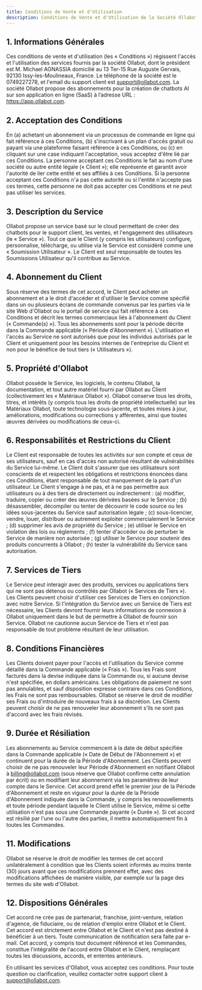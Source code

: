 ```yaml
---
title: Conditions de Vente et d'Utilisation
description: Conditions de Vente et d'Utilisation de la Société Ollabot
---
```


## 1. Informations Générales

Ces conditions de vente et d'utilisation (les « Conditions ») régissent l'accès et l'utilisation des services fournis par la société Ollabot, dont le président est M. Michael AGNASSIA domicilié au 13 Ter-15 Rue Auguste Gervais, 92130 Issy-les-Moulineaux, France. Le téléphone de la société est le 0749227278, et l'email du support client est support@ollabot.com. La société Ollabot propose des abonnements pour la création de chatbots AI sur son application en ligne (SaaS) à l’adresse URL : https://app.ollabot.com.

## 2. Acceptation des Conditions

En (a) achetant un abonnement via un processus de commande en ligne qui fait référence à ces Conditions, (b) s'inscrivant à un plan d'accès gratuit ou payant via une plateforme faisant référence à ces Conditions, ou (c) en cliquant sur une case indiquant l'acceptation, vous acceptez d'être lié par ces Conditions. La personne acceptant ces Conditions le fait au nom d'une société ou autre entité légale (« Client »); elle représente et garantit avoir l'autorité de lier cette entité et ses affiliés à ces Conditions. Si la personne acceptant ces Conditions n'a pas cette autorité ou si l'entité n'accepte pas ces termes, cette personne ne doit pas accepter ces Conditions et ne peut pas utiliser les services.

## 3. Description du Service

Ollabot propose un service basé sur le cloud permettant de créer des chatbots pour le support client, les ventes, et l'engagement des utilisateurs (le « Service »). Tout ce que le Client (y compris les utilisateurs) configure, personnalise, télécharge, ou utilise via le Service est considéré comme une « Soumission Utilisateur ». Le Client est seul responsable de toutes les Soumissions Utilisateur qu'il contribue au Service.

## 4. Abonnement du Client

Sous réserve des termes de cet accord, le Client peut acheter un abonnement et a le droit d'accéder et d'utiliser le Service comme spécifié dans un ou plusieurs écrans de commande convenus par les parties via le site Web d'Ollabot ou le portail de service qui fait référence à ces Conditions et décrit les termes commerciaux liés à l'abonnement du Client (« Commande(s) »). Tous les abonnements sont pour la période décrite dans la Commande applicable (« Période d'Abonnement »). L'utilisation et l'accès au Service ne sont autorisés que pour les individus autorisés par le Client et uniquement pour les besoins internes de l'entreprise du Client et non pour le bénéfice de tout tiers (« Utilisateurs »).

## 5. Propriété d'Ollabot

Ollabot possède le Service, les logiciels, le contenu Ollabot, la documentation, et tout autre matériel fourni par Ollabot au Client (collectivement les « Matériaux Ollabot »). Ollabot conserve tous les droits, titres, et intérêts (y compris tous les droits de propriété intellectuelle) sur les Matériaux Ollabot, toute technologie sous-jacente, et toutes mises à jour, améliorations, modifications ou corrections y afférentes, ainsi que toutes œuvres dérivées ou modifications de ceux-ci.

## 6. Responsabilités et Restrictions du Client

Le Client est responsable de toutes les activités sur son compte et ceux de ses utilisateurs, sauf en cas d'accès non autorisé résultant de vulnérabilités du Service lui-même. Le Client doit s'assurer que ses utilisateurs sont conscients de et respectent les obligations et restrictions énoncées dans ces Conditions, étant responsable de tout manquement de la part d'un utilisateur. Le Client s'engage à ne pas, et à ne pas permettre aux utilisateurs ou à des tiers de directement ou indirectement : (a) modifier, traduire, copier ou créer des œuvres dérivées basées sur le Service ; (b) désassembler, décompiler ou tenter de découvrir le code source ou les idées sous-jacentes du Service sauf autorisation légale ; (c) sous-licencier, vendre, louer, distribuer ou autrement exploiter commercialement le Service ; (d) supprimer les avis de propriété du Service ; (e) utiliser le Service en violation des lois ou règlements ; (f) tenter d'accéder ou de perturber le Service de manière non autorisée ; (g) utiliser le Service pour soutenir des produits concurrents à Ollabot ; (h) tester la vulnérabilité du Service sans autorisation.

## 7. Services de Tiers

Le Service peut interagir avec des produits, services ou applications tiers qui ne sont pas détenus ou contrôlés par Ollabot (« Services de Tiers »). Les Clients peuvent choisir d'utiliser ces Services de Tiers en conjonction avec notre Service. Si l'intégration du Service avec un Service de Tiers est nécessaire, les Clients devront fournir leurs informations de connexion à Ollabot uniquement dans le but de permettre à Ollabot de fournir son Service. Ollabot ne cautionne aucun Service de Tiers et n'est pas responsable de tout problème résultant de leur utilisation.

## 8. Conditions Financières

Les Clients doivent payer pour l'accès et l'utilisation du Service comme détaillé dans la Commande applicable (« Frais »). Tous les Frais sont facturés dans la devise indiquée dans la Commande ou, si aucune devise n'est spécifiée, en dollars américains. Les obligations de paiement ne sont pas annulables, et sauf disposition expresse contraire dans ces Conditions, les Frais ne sont pas remboursables. Ollabot se réserve le droit de modifier ses Frais ou d'introduire de nouveaux frais à sa discrétion. Les Clients peuvent choisir de ne pas renouveler leur abonnement s'ils ne sont pas d'accord avec les frais révisés.

## 9. Durée et Résiliation

Les abonnements au Service commencent à la date de début spécifiée dans la Commande applicable (« Date de Début de l'Abonnement ») et continuent pour la durée de la Période d'Abonnement. Les Clients peuvent choisir de ne pas renouveler leur Période d'Abonnement en notifiant Ollabot à billing@ollabot.com (sous réserve que Ollabot confirme cette annulation par écrit) ou en modifiant leur abonnement via les paramètres de leur compte dans le Service. Cet accord prend effet le premier jour de la Période d'Abonnement et reste en vigueur pour la durée de la Période d'Abonnement indiquée dans la Commande, y compris les renouvellements et toute période pendant laquelle le Client utilise le Service, même si cette utilisation n'est pas sous une Commande payante (« Durée »). Si cet accord est résilié par l'une ou l'autre des parties, il mettra automatiquement fin à toutes les Commandes.

## 11. Modifications

Ollabot se réserve le droit de modifier les termes de cet accord unilatéralement à condition que les Clients soient informés au moins trente (30) jours avant que ces modifications prennent effet, avec des modifications affichées de manière visible, par exemple sur la page des termes du site web d'Ollabot.

## 12. Dispositions Générales

Cet accord ne crée pas de partenariat, franchise, joint-venture, relation d'agence, de fiduciaire, ou de relation d'emploi entre Ollabot et le Client. Cet accord est strictement entre Ollabot et le Client et n'est pas destiné à bénéficier à un tiers. Toute communication de notification sera faite par e-mail. Cet accord, y compris tout document référencé et les Commandes, constitue l'intégralité de l'accord entre Ollabot et le Client, remplaçant toutes les discussions, accords, et ententes antérieurs.

En utilisant les services d'Ollabot, vous acceptez ces conditions. Pour toute question ou clarification, veuillez contacter notre support client à support@ollabot.com.
